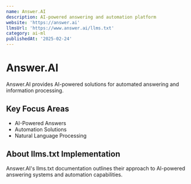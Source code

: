 ```yaml
---
name: Answer.AI
description: AI-powered answering and automation platform
website: 'https://answer.ai'
llmsUrl: 'https://www.answer.ai/llms.txt'
category: ai-ml
publishedAt: '2025-02-24'
---
```


# Answer.AI

Answer.AI provides AI-powered solutions for automated answering and information processing.

## Key Focus Areas

- AI-Powered Answers
- Automation Solutions
- Natural Language Processing

## About llms.txt Implementation

Answer.AI's llms.txt documentation outlines their approach to AI-powered answering systems and automation capabilities.
